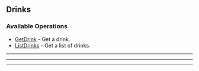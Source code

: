 

## Drinks

### Available Operations

* [GetDrink](/drinks/get_drink) - Get a drink.
* [ListDrinks](/drinks/list_drinks) - Get a list of drinks.

---

<GetDrink />

---
<ListDrinks />

---
